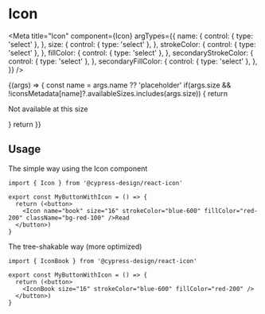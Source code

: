 

# Icon

<Meta
  title="Icon"
  component={Icon}
  argTypes={{
    name: {
      control: { type: 'select' },
    },
    size: {
      control: { type: 'select' },
    },
    strokeColor: {
      control: { type: 'select' },
    },
    fillColor: {
      control: { type: 'select' },
    },
    secondaryStrokeColor: {
      control: { type: 'select' },
    },
    secondaryFillColor: {
      control: { type: 'select' },
    },
  }}
/>

<ArgsTable/>

<Canvas>
  <Story name="Icon">
    {(args) => {
      const name = args.name ?? 'placeholder'
      if(args.size && !iconsMetadata[name]?.availableSizes.includes(args.size)) {
        return <p className="text-red-500 bg-red-50">Not available at this size</p>
      }
      return <Icon {...{...args, name }} className="m-2"/>
    }}
  </Story>
</Canvas>

## Usage

The simple way using the Icon component

```tsx
import { Icon } from '@cypress-design/react-icon'

export const MyButtonWithIcon = () => {
  return (<button>
    <Icon name="book" size="16" strokeColor="blue-600" fillColor="red-200" className="bg-red-100" />Read
  </button>)
}
```

The tree-shakable way (more optimized)

```tsx
import { IconBook } from '@cypress-design/react-icon'

export const MyButtonWithIcon = () => {
  return (<button>
    <IconBook size="16" strokeColor="blue-600" fillColor="red-200" />
  </button>)
}
```